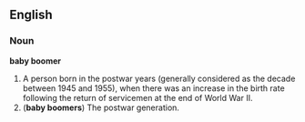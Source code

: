 ==English==
===Noun===
'''baby boomer''' 
# A person born in the postwar years (generally considered as the decade between 1945 and 1955), when there was an increase in the birth rate following the return of servicemen at the end of World War II.
# ('''baby boomers''') The postwar generation.